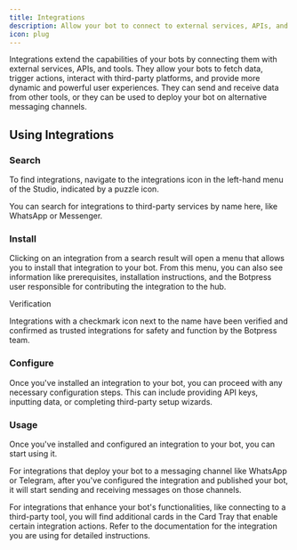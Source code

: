```yaml
---
title: Integrations
description: Allow your bot to connect to external services, APIs, and tools.
icon: plug
---
```


Integrations extend the capabilities of your bots by connecting them with external services, APIs, and tools. They allow your bots to fetch data, trigger actions, interact with third-party platforms, and provide more dynamic and powerful user experiences. They can send and receive data from other tools, or they can be used to deploy your bot on alternative messaging channels.

## Using Integrations

### Search

To find integrations, navigate to the integrations icon in the left-hand menu of the Studio, indicated by a puzzle icon.

You can search for integrations to third-party services by name here, like WhatsApp or Messenger.

### Install

Clicking on an integration from a search result will open a menu that allows you to install that integration to your bot. From this menu, you can also see information like prerequisites, installation instructions, and the Botpress user responsible for contributing the integration to the hub.

<Check>
Verification

Integrations with a checkmark icon next to the name have been verified and confirmed as trusted integrations for safety and function by the Botpress team.
</Check>

### Configure

Once you've installed an integration to your bot, you can proceed with any necessary configuration steps. This can include providing API keys, inputting data, or completing third-party setup wizards.

### Usage

Once you've installed and configured an integration to your bot, you can start using it.

For integrations that deploy your bot to a messaging channel like WhatsApp or Telegram, after you've configured the integration and published your bot, it will start sending and receiving messages on those channels.

For integrations that enhance your bot's functionalities, like connecting to a third-party tool, you will find additional cards in the Card Tray that enable certain integration actions. Refer to the documentation for the integration you are using for detailed instructions.
